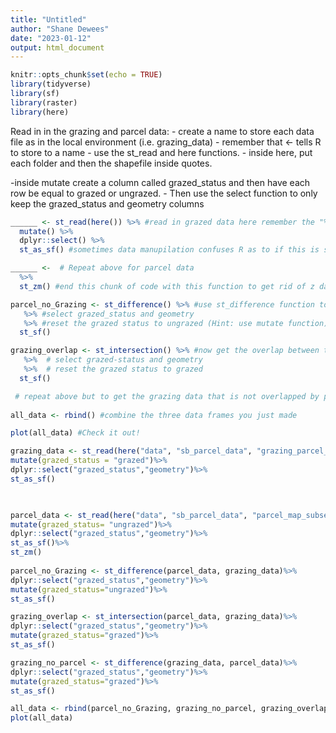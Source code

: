 ```yaml
---
title: "Untitled"
author: "Shane Dewees"
date: "2023-01-12"
output: html_document
---
```


```r
knitr::opts_chunk$set(echo = TRUE)
library(tidyverse)
library(sf)
library(raster)
library(here)
```

Read in in the grazing and parcel data:
 - create a name to store each data file as in the local environment (i.e. grazing_data)
 - remember that <- tells R to store to a name
 - use the st_read and here functions.
 - inside here, put each folder and then the shapefile inside quotes. 
 
 -inside mutate create a column called grazed_status and then have each row be equal to grazed or ungrazed. 
 - Then use the select function to only keep the grazed_status and geometry columns

```r
______ <- st_read(here()) %>% #read in grazed data here remember the "%>%" tells R to run the next line of code applied to the line you just wrote. 
  mutate() %>% 
  dplyr::select() %>% 
  st_as_sf() #sometimes data manupilation confuses R as to if this is spatial data, so this function just reminds R we are still working with spatial data. 

______ <-  # Repeat above for parcel data
  %>% 
  st_zm() #end this chunk of code with this function to get rid of z data. 

parcel_no_Grazing <- st_difference() %>% #use st_difference function to get the parcel data that is not overlapped by the grazed data
   %>% #select grazed_status and geometry
   %>% #reset the grazed status to ungrazed (Hint: use mutate function)
  st_sf()

grazing_overlap <- st_intersection() %>% #now get the overlap between the two data frames
   %>%  # select grazed-status and geometry
   %>%  # reset the grazed status to grazed
  st_sf()

 # repeat above but to get the grazing data that is not overlapped by parcel data. 
  
all_data <- rbind() #combine the three data frames you just made

plot(all_data) #Check it out!
```



```r
grazing_data <- st_read(here("data", "sb_parcel_data", "grazing_parcel_subset.shp")) %>% 
mutate(grazed_status = "grazed")%>%
dplyr::select("grazed_status","geometry")%>% 
st_as_sf()

 

parcel_data <- st_read(here("data", "sb_parcel_data", "parcel_map_subset.shp"))%>%
mutate(grazed_status= "ungrazed")%>%
dplyr::select("grazed_status","geometry")%>% 
st_as_sf()%>% 
st_zm()
 
parcel_no_Grazing <- st_difference(parcel_data, grazing_data)%>%
dplyr::select("grazed_status","geometry")%>%
mutate(grazed_status="ungrazed")%>%
st_as_sf()

grazing_overlap <- st_intersection(parcel_data, grazing_data)%>%
dplyr::select("grazed_status","geometry")%>%
mutate(grazed_status="grazed")%>%
st_as_sf()

grazing_no_parcel <- st_difference(grazing_data, parcel_data)%>%
dplyr::select("grazed_status","geometry")%>%
mutate(grazed_status="grazed")%>%
st_as_sf()

all_data <- rbind(parcel_no_Grazing, grazing_no_parcel, grazing_overlap)
plot(all_data)

```
